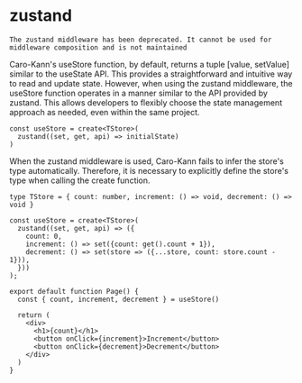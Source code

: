 # zustand

`The zustand middleware has been deprecated. It cannot be used for middleware composition and is not maintained`

Caro-Kann's useStore function, by default, returns a tuple [value, setValue] similar to the useState API. This provides a straightforward and intuitive way to read and update state. However, when using the zustand middleware, the useStore function operates in a manner similar to the API provided by zustand. This allows developers to flexibly choose the state management approach as needed, even within the same project.

```tsx copy showLineNumbers
const useStore = create<TStore>(
  zustand((set, get, api) => initialState)
)
```

When the zustand middleware is used, Caro-Kann fails to infer the store's type automatically. Therefore, it is necessary to explicitly define the store's type when calling the create function.

```tsx copy showLineNumbers
type TStore = { count: number, increment: () => void, decrement: () => void }
 
const useStore = create<TStore>(
  zustand((set, get, api) => ({
    count: 0,
    increment: () => set({count: get().count + 1}),
    decrement: () => set(store => ({...store, count: store.count - 1})),
  }))
);
 
export default function Page() {
  const { count, increment, decrement } = useStore()
 
  return (
    <div>
      <h1>{count}</h1>
      <button onClick={increment}>Increment</button>
      <button onClick={decrement}>Decrement</button>
    </div>
  )
}
```